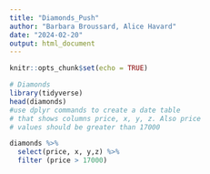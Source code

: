 ```yaml
---
title: "Diamonds_Push"
author: "Barbara Broussard, Alice Havard"
date: "2024-02-20"
output: html_document
---
```


```r
knitr::opts_chunk$set(echo = TRUE)
```


```r
# Diamonds
library(tidyverse)
head(diamonds)
#use dplyr commands to create a date table
# that shows columns price, x, y, z. Also price
# values should be greater than 17000

diamonds %>%
  select(price, x, y,z) %>%
  filter (price > 17000)
```

